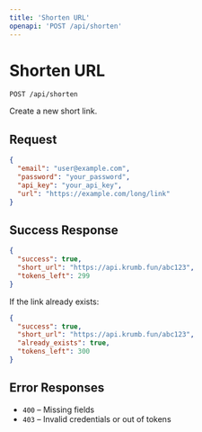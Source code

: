 ```yaml
---
title: 'Shorten URL'
openapi: 'POST /api/shorten'
---
```


# Shorten URL

`POST /api/shorten`

Create a new short link.

## Request

```json
{
  "email": "user@example.com",
  "password": "your_password",
  "api_key": "your_api_key",
  "url": "https://example.com/long/link"
}
````

## Success Response

```json
{
  "success": true,
  "short_url": "https://api.krumb.fun/abc123",
  "tokens_left": 299
}
```

If the link already exists:

```json
{
  "success": true,
  "short_url": "https://api.krumb.fun/abc123",
  "already_exists": true,
  "tokens_left": 300
}
```

## Error Responses

* `400` – Missing fields
* `403` – Invalid credentials or out of tokens

````